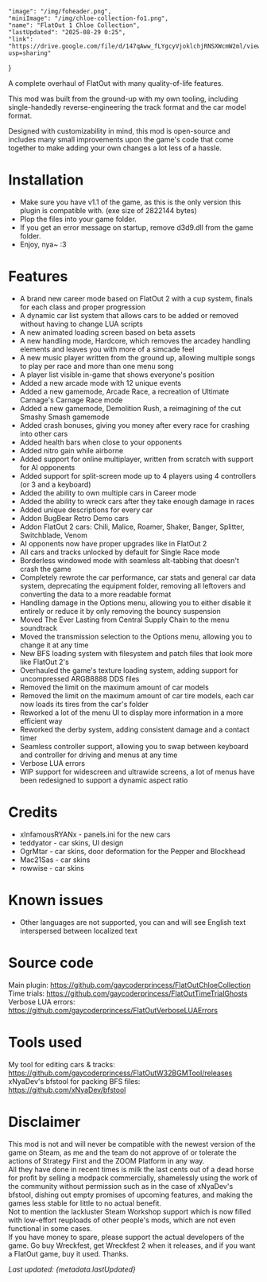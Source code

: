     "image": "/img/foheader.png",
    "miniImage": "/img/chloe-collection-fo1.png",
    "name": "FlatOut 1 Chloe Collection",
    "lastUpdated": "2025-08-29 0:25",
    "link": "https://drive.google.com/file/d/147qAww_fLYgcyVjoklchjRNSXWcmW2ml/view?usp=sharing"
}

A complete overhaul of FlatOut with many quality-of-life features.

This mod was built from the ground-up with my own tooling, including single-handedly reverse-engineering the track format and the car model format.  

Designed with customizability in mind, this mod is open-source and includes many small improvements upon the game's code that come together to make adding your own changes a lot less of a hassle.

# Installation

- Make sure you have v1.1 of the game, as this is the only version this plugin is compatible with. (exe size of 2822144 bytes)
- Plop the files into your game folder.
- If you get an error message on startup, remove d3d9.dll from the game folder.
- Enjoy, nya~ :3
  
# Features

- A brand new career mode based on FlatOut 2 with a cup system, finals for each class and proper progression
- A dynamic car list system that allows cars to be added or removed without having to change LUA scripts
- A new animated loading screen based on beta assets
- A new handling mode, Hardcore, which removes the arcadey handling elements and leaves you with more of a simcade feel
- A new music player written from the ground up, allowing multiple songs to play per race and more than one menu song
- A player list visible in-game that shows everyone's position
- Added a new arcade mode with 12 unique events
- Added a new gamemode, Arcade Race, a recreation of Ultimate Carnage's Carnage Race mode
- Added a new gamemode, Demolition Rush, a reimagining of the cut Smashy Smash gamemode
- Added crash bonuses, giving you money after every race for crashing into other cars
- Added health bars when close to your opponents
- Added nitro gain while airborne
- Added support for online multiplayer, written from scratch with support for AI opponents
- Added support for split-screen mode up to 4 players using 4 controllers (or 3 and a keyboard)
- Added the ability to own multiple cars in Career mode
- Added the ability to wreck cars after they take enough damage in races
- Added unique descriptions for every car
- Addon BugBear Retro Demo cars
- Addon FlatOut 2 cars: Chili, Malice, Roamer, Shaker, Banger, Splitter, Switchblade, Venom
- AI opponents now have proper upgrades like in FlatOut 2
- All cars and tracks unlocked by default for Single Race mode
- Borderless windowed mode with seamless alt-tabbing that doesn't crash the game
- Completely rewrote the car performance, car stats and general car data system, deprecating the equipment folder, removing all leftovers and converting the data to a more readable format
- Handling damage in the Options menu, allowing you to either disable it entirely or reduce it by only removing the bouncy suspension
- Moved The Ever Lasting from Central Supply Chain to the menu soundtrack
- Moved the transmission selection to the Options menu, allowing you to change it at any time
- New BFS loading system with filesystem and patch files that look more like FlatOut 2's
- Overhauled the game's texture loading system, adding support for uncompressed ARGB8888 DDS files
- Removed the limit on the maximum amount of car models
- Removed the limit on the maximum amount of car tire models, each car now loads its tires from the car's folder
- Reworked a lot of the menu UI to display more information in a more efficient way
- Reworked the derby system, adding consistent damage and a contact timer
- Seamless controller support, allowing you to swap between keyboard and controller for driving and menus at any time
- Verbose LUA errors
- WIP support for widescreen and ultrawide screens, a lot of menus have been redesigned to support a dynamic aspect ratio

# Credits

- xInfamousRYANx - panels.ini for the new cars
- teddyator - car skins, UI design
- OgrMtar - car skins, door deformation for the Pepper and Blockhead
- Mac21Sas - car skins
- rowwise - car skins
  
# Known issues

- Other languages are not supported, you can and will see English text interspersed between localized text
  
# Source code

Main plugin: https://github.com/gaycoderprincess/FlatOutChloeCollection  
Time trials: https://github.com/gaycoderprincess/FlatOutTimeTrialGhosts  
Verbose LUA errors: https://github.com/gaycoderprincess/FlatOutVerboseLUAErrors  

# Tools used

My tool for editing cars & tracks: https://github.com/gaycoderprincess/FlatOutW32BGMTool/releases  
xNyaDev's bfstool for packing BFS files: https://github.com/xNyaDev/bfstool  

# Disclaimer

This mod is not and will never be compatible with the newest version of the game on Steam, as me and the team do not approve of or tolerate the actions of Strategy First and the ZOOM Platform in any way.  
All they have done in recent times is milk the last cents out of a dead horse for profit by selling a modpack commercially, shamelessly using the work of the community without permission such as in the case of xNyaDev's bfstool, dishing out empty promises of upcoming features, and making the games less stable for little to no actual benefit.  
Not to mention the lackluster Steam Workshop support which is now filled with low-effort reuploads of other people's mods, which are not even functional in some cases.  
If you have money to spare, please support the actual developers of the game. Go buy Wreckfest, get Wreckfest 2 when it releases, and if you want a FlatOut game, buy it used. Thanks.

_Last updated: {metadata.lastUpdated}_